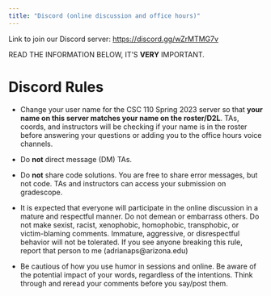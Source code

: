 ```yaml
---
title: "Discord (online discussion and office hours)"
---
```


Link to join our Discord server: <https://discord.gg/wZrMTMG7v>

READ THE INFORMATION BELOW, IT'S **VERY** IMPORTANT.

# Discord Rules

-   Change your user name for the CSC 110 Spring 2023 server so that **your name on this server matches your name on the roster/D2L**. TAs, coords, and instructors will be checking if your name is in the roster before answering your questions or adding you to the office hours voice channels.

-   Do **not** direct message (DM) TAs.

-   Do **not** share code solutions. You are free to share error messages, but not code. TAs and instructors can access your submission on gradescope.

-   It is expected that everyone will participate in the online discussion in a mature and respectful manner. Do not demean or embarrass others. Do not make sexist, racist, xenophobic, homophobic, transphobic, or victim-blaming comments. Immature, aggressive, or disrespectful behavior will not be tolerated. If you see anyone breaking this rule, report that person to me (adrianaps\@arizona.edu)

-   Be cautious of how you use humor in sessions and online. Be aware of the potential impact of your words, regardless of the intentions. Think through and reread your comments before you say/post them.
